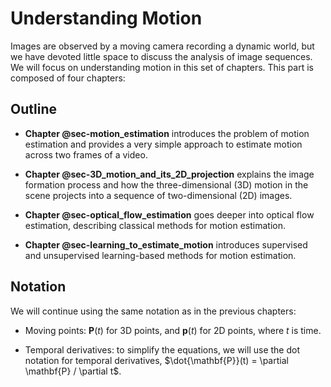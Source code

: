 # Understanding Motion {#sec-understanding_motion}

Images are observed by a moving camera recording a dynamic world, but we have devoted little space to discuss the analysis of image sequences. We will focus on understanding motion in this set of chapters. This part is composed of four chapters:

## Outline

- **Chapter @sec-motion_estimation** introduces the problem of motion estimation and provides a very simple approach to estimate motion across two frames of a video.

- **Chapter @sec-3D_motion_and_its_2D_projection** explains the image formation process and how the three-dimensional (3D) motion in the scene projects into a sequence of two-dimensional (2D) images.

- **Chapter @sec-optical_flow_estimation** goes deeper into optical flow estimation, describing classical methods for motion estimation.

- **Chapter @sec-learning_to_estimate_motion** introduces supervised and unsupervised learning-based methods for motion estimation.

## Notation

We will continue using the same notation as in the previous chapters:

- Moving points: $\mathbf{P}(t)$ for 3D points, and $\mathbf{p}(t)$ for 2D points, where $t$ is time.

- Temporal derivatives: to simplify the equations, we will use the dot notation for temporal derivatives, $\dot{\mathbf{P}}(t) = \partial \mathbf{P} / \partial t$.
